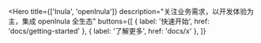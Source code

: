 
<Hero
  title={['Inula', 'openInula']}
  description="关注业务需求，以开发体验为主，集成 openInula 全生态"
  buttons={[
    { label: '快速开始', href: 'docs/getting-started' },
    { label: '了解更多', href: 'docs/x' },
  ]}
></Hero>

<Features title="openInula 官方组件">
  <FeatureIItem
    link="docs/x"
    title="状态管理器"
    description="Inula-X是openInula默认提供的状态管理器，无需额外引入三方库，就可以简单实现跨组件/页面共享状态"
    icon="https://openinula.net/assets/officialAvatar.status-fa069337.png"
  ></FeatureIItem>
  <FeatureIItem
    link="docs/request"
    title="请求"
    description="Inula-request涵盖常见的网络请求方式，并提供动态轮询钩子函数给用户更便捷的定制化请求体验"
    icon="https://openinula.net/assets/officialAvatar.request-4d349763.png"
  ></FeatureIItem>
  <FeatureIItem
    link="docs/intl"
    title="国际化"
    description="Inula-intl提供了国际化功能，涵盖了基本的国际化组件和钩子函数，便于用户在构建国际化能力时方便操作"
    icon="https://openinula.net/assets/officialAvatar.intl-13957692.png"
  ></FeatureIItem>
</Features>

<Features title="其他能力">
  <FeatureIItem
    link="docs/antd"
    title="antd"
    description="Ant Design 5.0"
    icon="https://gw.alipayobjects.com/zos/rmsportal/KDpgvguMpGfqaHPjicRK.svg"
  ></FeatureIItem>
  <FeatureIItem
    link="docs/pro-layout"
    title="ProComponents"
    description="🏆 让中后台开发更简单"
    icon="https://gw.alipayobjects.com/zos/antfincdn/upvrAjAPQX/Logo_Tech%252520UI.svg"
  ></FeatureIItem>
  <FeatureIItem
    link="docs/aigc"
    title="AIGC"
    description="使用 Azure Api 对接 OpenAI ChatGPT 4 模型，快速使用 AIGC 能力助力业务开发"
    icon="openai.svg"
  ></FeatureIItem>
</Features>
